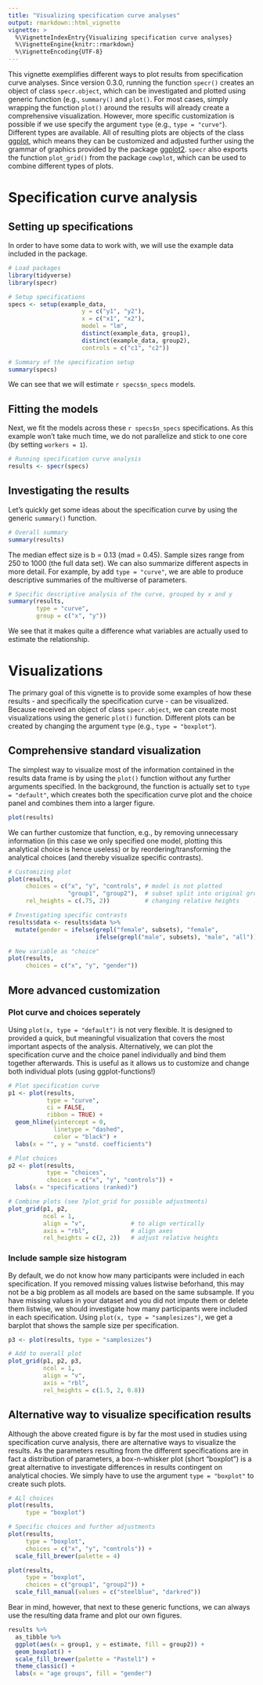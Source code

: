 ```yaml
---
title: "Visualizing specification curve analyses"
output: rmarkdown::html_vignette
vignette: >
  %\VignetteIndexEntry{Visualizing specification curve analyses}
  %\VignetteEngine{knitr::rmarkdown}
  %\VignetteEncoding{UTF-8}
---
```


This vignette exemplifies different ways to plot results from specification curve analyses. Since version 0.3.0, running the function `specr()` creates an object of class `specr.object`, which can be investigated and plotted using generic function (e.g., `summary()` and `plot()`. For most cases, simply wrapping the function `plot()` around the results will already create a comprehensive visualization. However, more specific customization is possible if we use specify the argument `type` (e.g., `type = "curve"`). Different types are available. All of resulting plots are objects of the class [ggplot](https://ggplot2.tidyverse.org/index.html), which means they can be customized and adjusted further using the grammar of graphics provided by the package [ggplot2](https://ggplot2.tidyverse.org/index.html). `specr` also exports the function `plot_grid()` from the package `cowplot`, which can be used to combine different types of plots. 

# Specification curve analysis

## Setting up specifications

In order to have some data to work with, we will use the example data included in the package. 

```r
# Load packages
library(tidyverse)
library(specr)

# Setup specifications
specs <- setup(example_data,
                     y = c("y1", "y2"),
                     x = c("x1", "x2"),
                     model = "lm",
                     distinct(example_data, group1),
                     distinct(example_data, group2),
                     controls = c("c1", "c2"))

# Summary of the specification setup
summary(specs)
```

We can see that we will estimate `r specs$n_specs` models. 

## Fitting the models

Next, we fit the models across these `r specs$n_specs` specifications. As this example
won't take much time, we do not parallelize and stick to one core (by setting `workers = 1`).

```r
# Running specification curve analysis 
results <- specr(specs)
```

## Investigating the results

Let's quickly get some ideas about the specification curve by using the generic `summary()` function. 

```r
# Overall summary
summary(results)
```

The median effect size is b = 0.13 (mad = 0.45). Sample sizes range from 250 to 1000 (the full data set). We can also summarize different aspects in more detail. For example, by add `type = "curve"`, we are able to produce descriptive summaries of the multiverse of parameters.  


```r
# Specific descriptive analysis of the curve, grouped by x and y
summary(results, 
        type = "curve", 
        group = c("x", "y"))
```

We see that it makes quite a difference what variables are actually used to estimate the relationship. 

# Visualizations

The primary goal of this vignette is to provide some examples of how these results - and specifically the specification curve - can be visualized. Because received an object of class `specr.object`, we can create most visualizations using the generic `plot()` function. Different plots can be created by changing the argument `type` (e.g., `type = "boxplot"`). 

## Comprehensive standard visualization

The simplest way to visualize most of the information contained in the results data frame is by using the `plot()` function without any further arguments specified. In the background, the function is actually set to `type = "default"`, which creates both the specification curve plot and the choice panel and combines them into a larger figure.  

```r
plot(results)
```

We can further customize that function, e.g., by removing unnecessary information (in this case we only specified one model, plotting this analytical choice is hence useless) or by reordering/transforming the analytical choices (and thereby visualize specific contrasts).

```r
# Customizing plot
plot(results, 
     choices = c("x", "y", "controls", # model is not plotted
                 "group1", "group2"),  # subset split into original groups
     rel_heights = c(.75, 2))          # changing relative heights

# Investigating specific contrasts
results$data <- results$data %>%
  mutate(gender = ifelse(grepl("female", subsets), "female", 
                         ifelse(grepl("male", subsets), "male", "all")))

# New variable as "choice"
plot(results, 
     choices = c("x", "y", "gender"))
```


## More advanced customization

### Plot curve and choices seperately

Using `plot(x, type = "default")` is not very flexible. It is designed to provided a quick, but meaningful visualization that covers the most important aspects of the analysis. Alternatively, we can plot the specification curve and the choice panel individually and bind them together afterwards. This is useful as it allows us to customize and change both individual plots (using ggplot-functions!) 

```r
# Plot specification curve
p1 <- plot(results, 
           type = "curve",
           ci = FALSE, 
           ribbon = TRUE) +
  geom_hline(yintercept = 0, 
             linetype = "dashed", 
             color = "black") +
  labs(x = "", y = "unstd. coefficients")

# Plot choices
p2 <- plot(results, 
           type = "choices",
           choices = c("x", "y", "controls")) +
  labs(x = "specifications (ranked)")

# Combine plots (see ?plot_grid for possible adjustments)
plot_grid(p1, p2,
          ncol = 1,           
          align = "v",             # to align vertically
          axis = "rbl",            # align axes
          rel_heights = c(2, 2))   # adjust relative heights
```

### Include sample size histogram

By default, we do not know how many participants were included in each specification. If you removed missing values listwise beforhand, this may not be a big problem as all models are based on the same subsample. If you have missing values in your dataset and you did not impute them or delete them listwise, we should investigate how many participants were included in each specification. Using `plot(x, type = "samplesizes")`, we get a barplot that shows the sample size per specification. 

```r
p3 <- plot(results, type = "samplesizes") 

# Add to overall plot
plot_grid(p1, p2, p3,
          ncol = 1,
          align = "v",
          axis = "rbl",
          rel_heights = c(1.5, 2, 0.8))
```


## Alternative way to visualize specification results

Although the above created figure is by far the most used in studies using specification curve analysis, there are alternative ways to visualize the results. As the parameters resulting from the different specifications are in fact a distribution of parameters, a box-n-whisker plot (short "boxplot") is a great alternative to investigate differences in results contingent on analytical chocies. We simply have to use the argument `type = "boxplot"` to create such plots. 

```r
# ALl choices
plot(results, 
     type = "boxplot") 

# Specific choices and further adjustments
plot(results, 
     type = "boxplot", 
     choices = c("x", "y", "controls")) +
  scale_fill_brewer(palette = 4)

plot(results, 
     type = "boxplot",
     choices = c("group1", "group2")) +
  scale_fill_manual(values = c("steelblue", "darkred"))
```

Bear in mind, however, that next to these generic functions, we can always use the resulting data frame and plot our own figures.

```r
results %>%
  as_tibble %>%
  ggplot(aes(x = group1, y = estimate, fill = group2)) +
  geom_boxplot() +
  scale_fill_brewer(palette = "Pastel1") +
  theme_classic() +
  labs(x = "age groups", fill = "gender")
```

